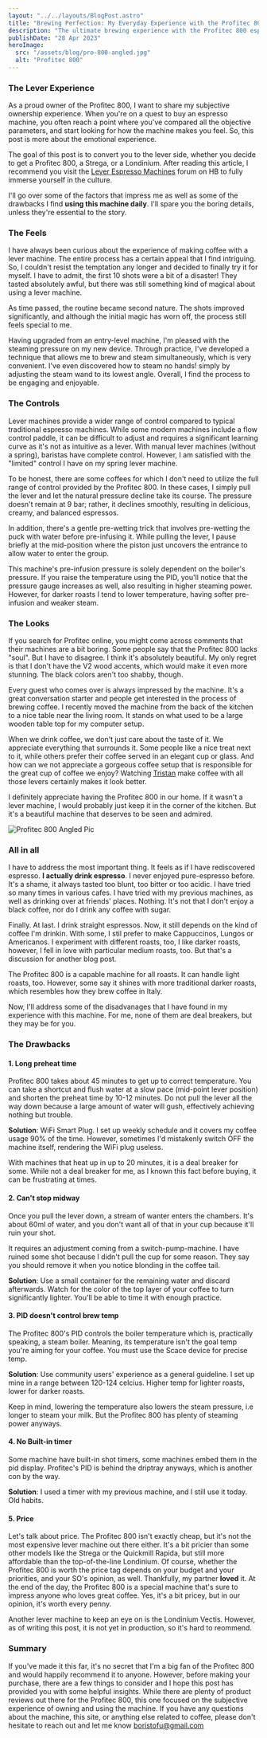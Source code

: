```yaml
---
layout: "../../layouts/BlogPost.astro"
title: "Brewing Perfection: My Everyday Experience with the Profitec 800 Espresso Machine"
description: "The ultimate brewing experience with the Profitec 800 espresso machine. Getting personal!"
publishDate: "28 Apr 2023"
heroImage:
  src: "/assets/blog/pro-800-angled.jpg"
  alt: "Profitec 800"
---
```


### The Lever Experience

As a proud owner of the Profitec 800, I want to share my subjective ownership experience. 
When you're on a quest to buy an espresso machine, you often reach a point where you've compared all the objective parameters, and start looking for how the machine makes you feel. 
So, this post is more about the emotional experience.

The goal of this post is to convert you to the lever side, whether you decide to get a Profitec 800, a Strega, or a Londinium. 
After reading this article, I recommend you visit the [Lever Espresso Machines](https://www.home-barista.com/levers/) forum on HB to fully immerse yourself in the culture.

I'll go over some of the factors that impress me as well as some of the drawbacks I find **using this machine daily**. I'll spare you the boring details, unless they're essential to the story.


### The Feels
I have always been curious about the experience of making coffee with a lever machine. The entire process
has a certain appeal that I find intriguing. So, I couldn't resist the temptation any longer and decided to finally try it for myself.
I have to admit, the first 10 shots were a bit of a disaster! They tasted absolutely awful, but there was still something kind of magical about using a lever machine.

As time passed, the routine became second nature. The shots improved significantly, and although the initial magic has worn off, the process still feels special to me.

Having upgraded from an entry-level machine, I'm pleased with the steaming pressure on my new device.
Through practice, I've developed a technique that allows me to brew and steam simultaneously, which is very convenient. 
I've even discovered how to steam no hands! simply by adjusting the steam wand to its lowest angle. 
Overall, I find the process to be engaging and enjoyable.


### The Controls
Lever machines provide a wider range of control compared to typical traditional espresso machines. 
While some modern machines include a flow control paddle, it can be difficult to adjust and requires a significant learning curve as it's not as intuitive as a lever. 
With manual lever machines (without a spring), baristas have complete control. 
However, I am satisfied with the "limited" control I have on my spring lever machine.

To be honest, there are some coffees for which I don't need to utilize the full range of control provided by the Profitec 800.
In these cases, I simply pull the lever and let the natural pressure decline take its course. 
The pressure doesn't remain at 9 bar; rather, it declines smoothly, resulting in delicious, creamy, and balanced espressos.

In addition, there's a gentle pre-wetting trick that involves pre-wetting the puck with water before pre-infusing it.
While pulling the lever, I pause briefly at the mid-position where the piston just uncovers the entrance to allow water to enter the group. 

This machine's pre-infusion pressure is solely dependent on the boiler's pressure. 
If you raise the temperature using the PID, you'll notice that the pressure gauge increases as well, also resulting in higher steaming power. 
However, for darker roasts I tend to lower temperature, having softer pre-infusion and weaker steam.

### The Looks

If you search for Profitec online, you might come across comments that their machines are a bit boring.
Some people say that the Profitec 800 lacks "soul".
But I have to disagree. I think it's absolutely beautiful. My only regret is that I don't have the V2 wood accents, which would make it even more stunning. 
The black colors aren't too shabby, though.

Every guest who comes over is always impressed by the machine. 
It's a great conversation starter and people get interested in the process of brewing coffee. 
I recently moved the machine from the back of the kitchen to a nice table near the living room. 
It stands on what used to be a large wooden table top for my computer setup.

When we drink coffee, we don't just care about the taste of it.
We appreciate everything that surrounds it.
Some people like a nice treat next to it, while others prefer their coffee served in an elegant cup or glass.
And how can we not appreciate a gorgeous coffee setup that is responsible for the great cup of coffee we enjoy? Watching [Tristan](https://www.youtube.com/watch?v=rExr7R8TT_o) make coffee with all those levers certainly makes it look better.

I definitely appreciate having the Profitec 800 in our home. If it wasn't a lever machine, I would probably just keep it in the corner of the kitchen. But it's a beautiful machine that deserves to be seen and admired.

<img class="product-image" src="/assets/blog/pro-800-angled-2.jpg" alt="Profitec 800 Angled Pic"/>

### All in all

I have to address the most important thing. It feels as if I have rediscovered espresso. **I actually drink espresso**.
I never enjoyed pure-espresso before. It's a shame, it always tasted too blunt, too bitter or too acidic. I have tried so many times in various cafes. I have tried with my previous machines, 
as well as drinking over at friends' places. Nothing. It's not that I don't enjoy a black coffee, nor do I drink any coffee with sugar.

Finally. At last. I drink straight espressos. Now, it still depends on the kind of coffee I'm drinkin. 
With some, I stil prefer to make Cappuccinos, Lungos or Americanos. I experiment with different roasts, too, I like darker roasts, however, I fell in love with particular medium roasts, too. But that's a 
discussion for another blog post.

The Profitec 800 is a capable machine for all roasts. It can handle light roasts, too. However, some say it shines with more traditional darker roasts, which resembles how they brew coffee in Italy.

Now, I'll address some of the disadvanages that I have found in my experience with this machine. For me, none of them are deal breakers, but they may be for you.

### The Drawbacks

#### 1. Long preheat time
Profitec 800 takes about 45 minutes to get up to correct temperature.
You can take a shortcut and flush water at a slow pace (mid-point lever position) and shorten the preheat time by 10-12 minutes.
Do not pull the lever all the way down because a large amount of water will gush, effectively achieving nothing but trouble. 

**Solution**: WiFi Smart Plug. I set up weekly schedule and it covers my coffee usage 90% of the time. However, sometimes I'd mistakenly switch OFF the machine itself, rendering the WiFi plug useless.

With machines that heat up in up to 20 minutes, it is a deal breaker for some. While not a deal breaker for me, as I known this fact before buying, it can be frustrating at times.

#### 2. Can't stop midway
Once you pull the lever down, a stream of wanter enters the chambers.
It's about 60ml of water, and you don't want all of that in your cup because it'll ruin your shot.

It requires an adjustment coming from a switch-pump-machine. I have ruined some shot because I didn't pull the cup for some reason.
They say you should remove it when you notice blonding in the coffee tail.

**Solution**: Use a small container for the remaining water and discard afterwards. Watch for the color of the top layer of your coffee to turn significantly lighter. 
You'll be able to time it with enough practice.


#### 3. PID doesn't control brew temp
The Profitec 800's PID controls the boiler temperature which is, practically speaking, a steam boiler. 
Meaning, its temperature isn't the goal temp you're aiming for your coffee. You must use the Scace device for precise temp.

**Solution**: Use community users' experience as a general guideline. I set up mine in a range between 120-124 celcius. Higher temp for lighter roasts, lower for darker roasts.

Keep in mind, lowering the temperature also lowers the steam pressure, i.e longer to steam your milk. But the Profitec 800 has plenty of steaming power anyways.

#### 4. No Built-in timer

Some machine have built-in shot timers, some machines embed them in the pid display. Profitec's PID is behind the driptray anyways, which is another con by the way.

**Solution**: I used a timer with my previous machine, and I still use it today. Old habits.

#### 5. Price
Let's talk about price. The Profitec 800 isn't exactly cheap, but it's not the most expensive lever machine out there either. 
It's a bit pricier than some other models like the Strega or the Quickmill Rapida, but still more affordable than the top-of-the-line Londinium.
Of course, whether the Profitec 800 is worth the price tag depends on your budget and your priorities, and your SO's opinion, as well. Thankfully, my partner **loved** it.
At the end of the day, the Profitec 800 is a special machine that's sure to impress anyone who loves great coffee. Yes, it's a bit pricey, but in our opinion, it's worth every penny.

Another lever machine to keep an eye on is the Londinium Vectis. However, as of writing this post, it is not yet in production, so it's hard to reommend.

### Summary

If you've made it this far, it's no secret that I'm a big fan of the Profitec 800 and would happily recommend it to anyone.
However, before making your purchase, there are a few things to consider and I hope this post has provided you with some helpful insights. 
While there are plenty of product reviews out there for the Profitec 800, this one focused on the subjective experience of owning and using the machine. 
If you have any questions about the machine, this site, or anything else related to coffee, please don't hesitate to reach out and let me know
<a href="mailto: boristofu@gmail.com">boristofu@gmail.com</a>

